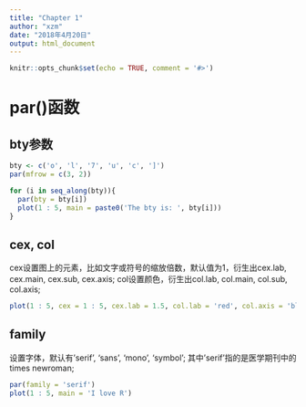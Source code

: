```yaml
---
title: "Chapter 1"
author: "xzm"
date: "2018年4月20日"
output: html_document
---
```


```r
knitr::opts_chunk$set(echo = TRUE, comment = '#>')
```

# par()函数
## bty参数
```r
bty <- c('o', 'l', '7', 'u', 'c', ']')
par(mfrow = c(3, 2))

for (i in seq_along(bty)){
  par(bty = bty[i])
  plot(1 : 5, main = paste0('The bty is: ', bty[i]))
}
```

## cex, col
cex设置图上的元素，比如文字或符号的缩放倍数，默认值为1，衍生出cex.lab, cex.main, cex.sub, cex.axis;
col设置颜色，衍生出col.lab, col.main, col.sub, col.axis;
```r
plot(1 : 5, cex = 1 : 5, cex.lab = 1.5, col.lab = 'red', col.axis = 'blue', col = 'pink')
```

## family
设置字体，默认有'serif', 'sans', 'mono', 'symbol'; 其中'serif'指的是医学期刊中的times newroman;
```r
par(family = 'serif')
plot(1 : 5, main = 'I love R')
```

